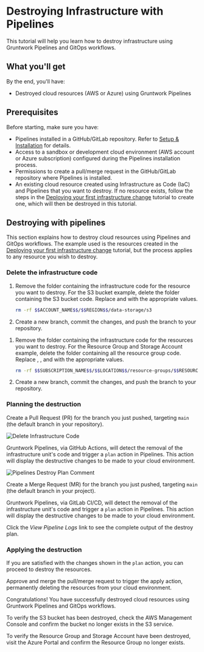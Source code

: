 # Destroying Infrastructure with Pipelines


This tutorial will help you learn how to destroy infrastructure using Gruntwork Pipelines and GitOps workflows.

## What you'll get

By the end, you'll have:

- Destroyed cloud resources (AWS or Azure) using Gruntwork Pipelines

## Prerequisites

Before starting, make sure you have:

- Pipelines installed in a GitHub/GitLab repository. Refer to [Setup & Installation](/2.0/docs/pipelines/installation/overview) for details.
- Access to a sandbox or development cloud environment (AWS account or Azure subscription) configured during the Pipelines installation process.
- Permissions to create a pull/merge request in the GitHub/GitLab repository where Pipelines is installed.
- An existing cloud resource created using Infrastructure as Code (IaC) and Pipelines that you want to destroy. If no resource exists, follow the steps in the [Deploying your first infrastructure change](/2.0/docs/pipelines/tutorials/deploying-your-first-infrastructure-change) tutorial to create one, which will then be destroyed in this tutorial.

## Destroying with pipelines

This section explains how to destroy cloud resources using Pipelines and GitOps workflows. The example used is the resources created in the [Deploying your first infrastructure change](/2.0/docs/pipelines/tutorials/deploying-your-first-infrastructure-change) tutorial, but the process applies to any resource you wish to destroy.

### Delete the infrastructure code

<Tabs>
<TabItem value="aws" label="AWS" default>

1. Remove the folder containing the infrastructure code for the resource you want to destroy. For the S3 bucket example, delete the folder containing the S3 bucket code. Replace <CustomizableValue id="ACCOUNT_NAME" /> and <CustomizableValue id="REGION" /> with the appropriate values.

    ```bash
    rm -rf $$ACCOUNT_NAME$$/$$REGION$$/data-storage/s3
    ```

2. Create a new branch, commit the changes, and push the branch to your repository.

</TabItem>
<TabItem value="azure" label="Azure">

1. Remove the folder containing the infrastructure code for the resources you want to destroy. For the Resource Group and Storage Account example, delete the folder containing all the resource group code. Replace <CustomizableValue id="SUBSCRIPTION_NAME" />, <CustomizableValue id="LOCATION" />, and <CustomizableValue id="RESOURCE_GROUP_NAME" /> with the appropriate values.

    ```bash
    rm -rf $$SUBSCRIPTION_NAME$$/$$LOCATION$$/resource-groups/$$RESOURCE_GROUP_NAME$$
    ```

2. Create a new branch, commit the changes, and push the branch to your repository.

</TabItem>
</Tabs>

### Planning the destruction

<Tabs groupId="platform">
<TabItem value="github" label="GitHub" default>

Create a Pull Request (PR) for the branch you just pushed, targeting `main` (the default branch in your repository).

![Delete Infrastructure Code](/img/pipelines/tutorial/delete-infrastructure-code.png)

Gruntwork Pipelines, via GitHub Actions, will detect the removal of the infrastructure unit's code and trigger a `plan` action in Pipelines. This action will display the destructive changes to be made to your cloud environment.

![Pipelines Destroy Plan Comment](/img/pipelines/tutorial/pipelines-destroy-plan-comment.png)

</TabItem>
<TabItem value="gitlab" label="GitLab">

Create a Merge Request (MR) for the branch you just pushed, targeting `main` (the default branch in your project).

Gruntwork Pipelines, via GitLab CI/CD, will detect the removal of the infrastructure unit's code and trigger a `plan` action in Pipelines. This action will display the destructive changes to be made to your cloud environment.

Click the *View Pipeline Logs* link to see the complete output of the destroy plan.

</TabItem>
</Tabs>

### Applying the destruction

If you are satisfied with the changes shown in the `plan` action, you can proceed to destroy the resources.

Approve and merge the pull/merge request to trigger the apply action, permanently deleting the resources from your cloud environment.

Congratulations! You have successfully destroyed cloud resources using Gruntwork Pipelines and GitOps workflows.

<Tabs>
<TabItem value="aws" label="AWS" default>

To verify the S3 bucket has been destroyed, check the AWS Management Console and confirm the bucket no longer exists in the S3 service.

</TabItem>
<TabItem value="azure" label="Azure">

To verify the Resource Group and Storage Account have been destroyed, visit the Azure Portal and confirm the Resource Group no longer exists.

</TabItem>
</Tabs>

